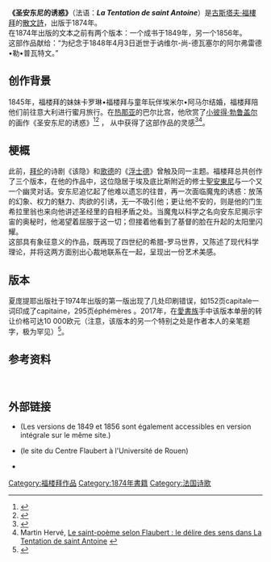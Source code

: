{{Refimprove|time=2020-07-06T14:08:34+00:00}}
{{Infobox book
| 书名                = 圣安东尼的诱惑<br>''La Tentation de saint Antoine''
| 原名                = ''La Tentation de saint Antoine''
| 作者                = [[古斯塔夫·福樓拜|古斯塔夫·福樓拜]]
| 类型                = [[散文詩|散文詩]]
| 出版地              = {{法国}}[[巴黎|巴黎]]
| 出版者              = {{tsl|fr|Georges Charpentier||夏庞提耶}}
| 出版日期            = {{date|1874|}}
| 图片                = La Tentation de Saint Antoine.png
| 圖像說明            = [[小彼得·勃鲁盖尔|小彼得·勃鲁盖尔]]的画作《圣安东尼的诱惑》(16世纪)<ref name=rouen /><ref name=gênes />
| 上一部作品          = {{tsl|fr|Le Candidat||竞选人}}
| 下一部作品          = [[三故事|三故事]]
}}

'''《圣安东尼的诱惑》'''（法语：'''''La Tentation de saint Antoine'''''）是[[古斯塔夫·福樓拜|古斯塔夫·福樓拜]]的[[散文詩|散文詩]]，出版于1874年。 <br>

在1874年出版的文本之前有两个版本：一个成书于1849年，另一个1856年。 <br>

这部作品献给{{tsl|fr|Alfred_Le_Poittevin||阿尔弗雷德•勒•普瓦特文}}：“为纪念于1848年4月3日逝世于讷维尔-尚-德瓦塞尔的阿尔弗雷德•勒•普瓦特文。” 

== 创作背景 ==
1845年，福楼拜的妹妹卡罗琳•福楼拜与童年玩伴埃米尔•阿马尔结婚，福楼拜陪他们前往意大利进行蜜月旅行。在[[热那亚|热那亚]]的巴尔比宫，他欣赏了[[小彼得·勃鲁盖尔|小彼得·勃鲁盖尔]]的画作《圣安东尼的诱惑》<ref name="rouen">{{Cite web|title=Pierre Brueghel le Jeune, La Tentation de saint Antoine|url=http://flaubert.univ-rouen.fr/derives/tsa_brueghel.php|quote=C'est ce tableau qui a inspiré à Flaubert ''La Tentation de saint Antoine''.|accessdate=2020-07-06|archive-date=2020-11-27|archive-url=https://web.archive.org/web/20201127144813/https://flaubert.univ-rouen.fr/derives/tsa_brueghel.php|dead-url=no}}</ref><ref name="gênes">{{Cite web|title=Le tentazioni di Brueghel il giovane alla galleria di palazzo Spinola|url=http://www.arte.it/notizie/genova/le-tentazioni-di-brueghel-il-giovane-alla-galleria-di-palazzo-spinola-10035|language=it|accessdate=2020-07-06|archive-date=2020-07-09|archive-url=https://web.archive.org/web/20200709050440/http://www.arte.it/notizie/genova/le-tentazioni-di-brueghel-il-giovane-alla-galleria-di-palazzo-spinola-10035|dead-url=no}}</ref> ， 从中获得了这部作品的灵感<ref>{{Cite book|last=Jakuta Alikavazovic|title=Flaubert : biographie, analyse littéraire, étude détaillée des principales œuvres|publisher=Studyrama|date=2003|page=15|isbn=|url=https://books.google.fr/books/about/Flaubert.html?hl=fr&id=5CE9fsOyWSEC|access-date=2020-07-06|archive-date=2020-07-06|archive-url=https://web.archive.org/web/20200706110159/https://books.google.fr/books/about/Flaubert.html?hl=fr&id=5CE9fsOyWSEC|dead-url=no}}</ref><ref>Martin Hervé, [http://flaubert.univ-rouen.fr/article.php?id=26 Le saint-poème selon Flaubert : le délire des sens dans La Tentation de saint Antoine] {{Wayback|url=http://flaubert.univ-rouen.fr/article.php?id=26 |date=20180813043729 }}</ref>。 

== 梗概 ==
此前，[[拜伦勋爵|拜伦]]的诗剧《该隐》和[[约翰·沃尔夫冈·冯·歌德|歌德]]的《[[浮士德_(歌德)|浮士德]]》曾触及同一主题。福楼拜总共创作了三个版本，在他的作品中，这位隐居于埃及底比斯附近的修士[[聖安東尼|聖安東尼]]与一个又一个幽灵对话。安东尼追忆起了他难以遗忘的往昔，再一次面临魔鬼的诱惑：放荡的幻象、权力的魅力、肉欲的引诱，无一不吸引他；更让他不安的，则是他的门生希拉里翁也来向他讲述圣经里的自相矛盾之处。当魔鬼以科学之名向安东尼揭示宇宙的奥秘时，他渴望着屈服于这一切；但接着他看到了基督的脸在升起的太阳里闪耀。 <br>

这部具有象征意义的作品，既再现了四世纪的希腊-罗马世界，又陈述了现代科学理论，并将这两方面别出心裁地联系在一起，呈现出一份艺术美感。

== 版本 ==
夏庞提耶出版社于1974年出版的第一版出现了几处印刷错误，如152页capitale一词印成了capitaine，295页éphémères 。2017年，在[[愛書族|愛書族]]手中该版本单册的转让价格可达10 000欧元（注意，该版本的另一个特别之处是作者本人的亲笔题字，极为罕见）<ref>{{Dead link|url=https://www.edition-originale.com/fr/litterature/editions-originales/flaubert-la-tentation-de-saint-antoine-1874-46529}}</ref>。 

== 参考资料 ==
{{Reflist}} 

== 外部链接 ==
* {{lien web |url= http://bisrepetitaplacent.free.fr/Flaubert/saint%20Antoine.html |title= Gustave Flaubert -- La tentation de saint Antoine (1874) |accessdate= 2020-07-06 |archive-date= 2019-10-01 |archive-url= https://web.archive.org/web/20191001190754/http://bisrepetitaplacent.free.fr/Flaubert/saint%20Antoine.html |dead-url= no }}(Les versions de 1849 et 1856 sont également accessibles en version intégrale sur le même site.)
* {{lien web |url=http://flaubert.univ-rouen.fr/ressources/tentation.php |title=Ressources -- ''La Tentation de saint Antoine'' |accessdate=2020-07-06 |archive-date=2020-07-08 |archive-url=https://web.archive.org/web/20200708165635/https://flaubert.univ-rouen.fr/ressources/tentation.php |dead-url=no }}(le site du Centre Flaubert à l'Université de Rouen)
* {{lien web |url=http://www.litteratureaudio.com/livre-audio-gratuit-mp3/flaubert-gustave-la-tentation-de-saint-antoine.html/ |title=Flaubert, Gustave -- La Tentation de saint Antoine (livre audio) |format=mp3 |accessdate=2020-07-06 |archive-date=2020-04-29 |archive-url=https://web.archive.org/web/20200429170302/http://www.litteratureaudio.com/livre-audio-gratuit-mp3/flaubert-gustave-la-tentation-de-saint-antoine.html |dead-url=no }}

[[Category:福楼拜作品|Category:福楼拜作品]]
[[Category:1874年書籍|Category:1874年書籍]]
[[Category:法国诗歌|Category:法国诗歌]]
